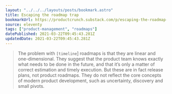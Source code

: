 ```yaml
---
layout: "../../../layouts/posts/bookmark.astro"
title: Escaping the roadmap trap
bookmarkUrl: https://productcrunch.substack.com/p/escaping-the-roadmap-trap
source: eleventy
tags: ["product-management", "roadmaps"]
datePublished: 2021-03-22T09:45:43.281Z
updatedDate: 2021-03-22T09:45:43.281Z
---
```


> The problem with `[timeline`] roadmaps is that they are linear and one-dimensional. They suggest that the product team knows exactly what needs to be done in the future, and that it’s only a matter of correct estimation and timely execution. But these are in fact release plans, not product roadmaps. They do not reflect the core concepts of modern product development, such as uncertainty, discovery and small pivots.
